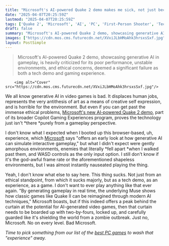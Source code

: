 ```yaml
---
title: "Microsoft's AI-powered Quake 2 demo makes me sick, not just because it's wrong on every level, but because I literally felt queasy playing it"
date: "2025-04-07T20:25:59Z"
lastmod: "2025-04-07T20:25:59Z"
tags: ['Quake 2', 'Microsoft', 'AI', 'PC', 'First-Person Shooter', 'Tech Demo', 'Generative AI']
draft: false
summary: "Microsoft's AI-powered Quake 2 demo, showcasing generative AI in gameplay, is heavily criticized for its poor performance,  unstable environments, and ethical concerns, deemed a significant failure as both a tech demo and gaming experience."
images: ["https://cdn.mos.cms.futurecdn.net/XVxiJLbHMoAhk3hrsxsSxf.jpg"]
layout: PostSimple
---
```

> Microsoft's AI-powered Quake 2 demo, showcasing generative AI in gameplay, is heavily criticized for its poor performance,  unstable environments, and ethical concerns, deemed a significant failure as both a tech demo and gaming experience.


        <img alt="Cover" src="https://cdn.mos.cms.futurecdn.net/XVxiJLbHMoAhk3hrsxsSxf.jpg"/>
        
We all know generative AI in video games is bad. It displaces human jobs, represents the very antithesis of art as a means of creative self expression, and is horrible for the environment. But even if you can get past the immense ethical problems, [Microsoft's new AI-powered Quake 2 demo](https://copilotlabs.microsoft.com/experiment/copilot-gaming-experiences/), part of its broader Copilot Gaming Experiences program, proves the technology just isn't *there *purely from a gameplay perspective.

I don't know what I expected when I booted up this browser-based, uh, experience, which [Microsoft](https://www.gamesradar.com/tag/microsoft/) says "offers an early look at how generative AI can simulate interactive gameplay," but what I didn't expect were gently amorphous environments, enemies that literally *fell apart *when I walked past them, and WASD controls as the only input option. I still don't know if it's the god-awful frame rate or the aforementioned shapeless environments, but I was almost instantly nauseated playing the thing.

Yeah, I don't know what else to say here. This thing sucks. Not just from an ethical standpoint, from which it sucks majorly, but as a tech demo, as an experience, as a game. I don't want to ever play anything like that ever again. "By generating gameplay in real time, the underlying Muse shows how classic games like Quake II can be reimagined through modern AI techniques," Microsoft boasts, but if this indeed offers a peak behind the curtain at the potential for AI-generated video games, then that curtain needs to be boarded up with two-by-fours, locked up, and carefully guarded like it's shielding the world from a zombie outbreak. Just no, Microsoft. No on every level. Bad Microsoft.

*Time to pick something from our list of the *[<em>best PC games</em>](https://www.gamesradar.com/best-pc-games/)* to wash that "experience" away.*
        